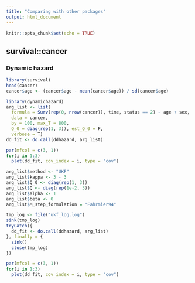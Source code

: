 ```yaml
---
title: "Comparing with other packages"
output: html_document
---
```


```r
knitr::opts_chunk$set(echo = TRUE)
```

## survival::cancer
### Dynamic hazard

```r
library(survival)
head(cancer)
cancer$age <- (cancer$age - mean(cancer$age)) / sd(cancer$age)

library(dynamichazard)
arg_list <- list(
  formula = Surv(rep(0, nrow(cancer)), time, status == 2) ~ age + sex, 
  data = cancer, 
  by = 100, max_T = 800,
  Q_0 = diag(rep(1, 3)), est_Q_0 = F,
  verbose = T)
dd_fit <- do.call(ddhazard, arg_list)

par(mfcol = c(3, 1))
for(i in 1:3)
  plot(dd_fit, cov_index = i, type = "cov")
```

```r
arg_list$method <- "UKF"
arg_list$kappa <- 3 - 3
arg_list$Q_0 <- diag(rep(1, 3))
arg_list$Q <- diag(rep(1e-2, 3))
arg_list$alpha <- 1
arg_list$beta <- 0
arg_list$M_step_formulation = "Fahrmier94"

tmp_log <- file("ukf_log.log")
sink(tmp_log)
tryCatch({
  dd_fit <- do.call(ddhazard, arg_list)
}, finally = {
  sink()
  close(tmp_log)
})

par(mfcol = c(3, 1))
for(i in 1:3)
  plot(dd_fit, cov_index = i, type = "cov")
```
